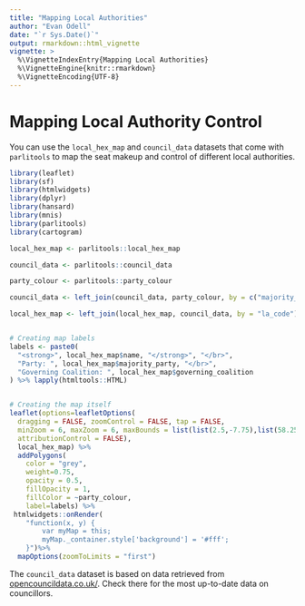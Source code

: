 ---
title: "Mapping Local Authorities"
author: "Evan Odell"
date: "`r Sys.Date()`"
output: rmarkdown::html_vignette
vignette: >
  %\VignetteIndexEntry{Mapping Local Authorities}
  %\VignetteEngine{knitr::rmarkdown}
  %\VignetteEncoding{UTF-8}
---

# Mapping Local Authority Control

You can use the `local_hex_map` and `council_data` datasets that come with `parlitools` to map the seat makeup and control of different local authorities.


```{r fig.width=6, fig.height=7, message=FALSE, warning=FALSE}
library(leaflet)
library(sf)
library(htmlwidgets)
library(dplyr)
library(hansard)
library(mnis)
library(parlitools)
library(cartogram)

local_hex_map <- parlitools::local_hex_map

council_data <- parlitools::council_data

party_colour <- parlitools::party_colour

council_data <- left_join(council_data, party_colour, by = c("majority_party_id"="party_id", "majority_party"="party_name")) #Join to current MP data

local_hex_map <- left_join(local_hex_map, council_data, by = "la_code") #Join colours to hexagon map


# Creating map labels
labels <- paste0(
  "<strong>", local_hex_map$name, "</strong>", "</br>",
  "Party: ", local_hex_map$majority_party, "</br>",
  "Governing Coalition: ", local_hex_map$governing_coalition
) %>% lapply(htmltools::HTML)


# Creating the map itself
leaflet(options=leafletOptions(
  dragging = FALSE, zoomControl = FALSE, tap = FALSE,
  minZoom = 6, maxZoom = 6, maxBounds = list(list(2.5,-7.75),list(58.25,50.0)),
  attributionControl = FALSE),
  local_hex_map) %>%
  addPolygons(
    color = "grey",
    weight=0.75,
    opacity = 0.5,
    fillOpacity = 1,
    fillColor = ~party_colour,
    label=labels) %>% 
 htmlwidgets::onRender(
    "function(x, y) {
        var myMap = this;
        myMap._container.style['background'] = '#fff';
    }")%>% 
  mapOptions(zoomToLimits = "first")

```

The `council_data` dataset is based on data retrieved from [opencouncildata.co.uk/](http://opencouncildata.co.uk/). Check there for the most up-to-date data on councillors.
